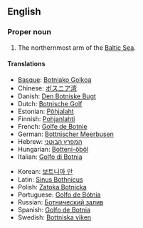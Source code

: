 ==English==

===Proper noun===
{{en-proper noun}}

# The northernmost arm of the [[Baltic Sea]].

====Translations====
{{trans-top|arm of the Baltic}}
*[[Basque]]: [[Botniako Golkoa]]
*Chinese: [[ボスニア湾]]
*Danish: [[Den Botniske Bugt]] {{c}}
*Dutch: [[Botnische Golf]] {{f}}
*Estonian: [[Põhjalaht]]
*Finnish: [[Pohjanlahti]]
*French: [[Golfe de Botnie]] {{m}}
*German: [[Bottnischer Meerbusen]] {{m}}
*Hebrew: [[המפרץ הבוטני]]
*Hungarian: [[Botteni-öböl]]
*Italian: [[Golfo di Botnia]] {{m}}
{{trans-mid}}
*Korean: [[보트니아 만]]
*Latin: [[Sinus Bothnicus]] {{m}}
*Polish: [[Zatoka Botnicka]] {{f}}
*Portuguese: [[Golfo de Bótnia]] {{m}}
*Russian: [[Ботнический залив]] {{m}}
*Spanish: [[Golfo de Botnia]] {{m}}
*Swedish: [[Bottniska viken]] {{c}}
{{trans-bottom}}